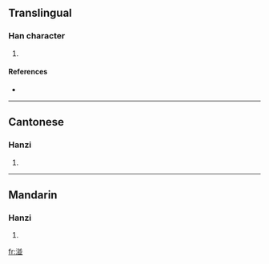 ==Translingual==

===Han character===
{{Han char|rn=85|rad=水|as=08|sn=11|four=3811<sub>7</sub>|canj=水廿廿金 (ETTC)}}

# {{defn|Han|sort=水08}}

====References====
* {{Han ref|kx=0638.210|dkj=17879|dj=1045.120|hdz=31686.020|uh=6E74|ud=28276|bh=D5E4|bd=54756}}

----

==Cantonese==

===Hanzi===
{{yue-hanzi|jyut=|y=baan6}}

# {{defn|Cantonese}}

----

==Mandarin==

===Hanzi===
{{cmn-hanzi|pin=[[bàn]] ([[ban4]])|wg=pan<sup>4</sup>}}

# {{defn|Mandarin}}

[[fr:湴]]